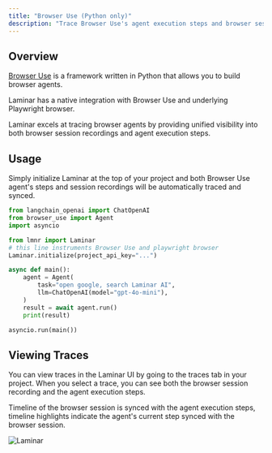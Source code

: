 ```yaml
---
title: "Browser Use (Python only)"
description: "Trace Browser Use's agent execution steps and browser sessions"
---
```


## Overview

[Browser Use](https://browser-use.com/) is a framework written in Python that allows you to build browser agents.

Laminar has a native integration with Browser Use and underlying Playwright browser.

<Note>
  Laminar excels at tracing browser agents by providing unified visibility into both browser session recordings and agent execution steps.
</Note>

## Usage

Simply initialize Laminar at the top of your project and both Browser Use agent's steps and session recordings will be automatically traced and synced.

```python {5-8}
from langchain_openai import ChatOpenAI
from browser_use import Agent
import asyncio

from lmnr import Laminar
# this line instruments Browser Use and playwright browser
Laminar.initialize(project_api_key="...")

async def main():
    agent = Agent(
        task="open google, search Laminar AI",
        llm=ChatOpenAI(model="gpt-4o-mini"),
    )
    result = await agent.run()
    print(result)

asyncio.run(main())
```

## Viewing Traces

You can view traces in the Laminar UI by going to the traces tab in your project.
When you select a trace, you can see both the browser session recording and the agent execution steps.

Timeline of the browser session is synced with the agent execution steps, timeline highlights indicate the agent's current step synced with the browser session.

<img className="block" src="/images/traces/browser-use.png" alt="Laminar" />
